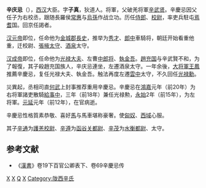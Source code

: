 '''辛庆忌'''（{{bd|？||前12年||catIdx=X}}），[[西汉|西汉]]大臣。字'''子真'''，狄道人。将軍，父破羌将軍[[辛武贤|辛武贤]]。辛慶忌因父任子为右校丞，跟随長羅侯[[常惠|常惠]]与[[烏孫|烏孫]]作战立功。历任[[侍郎|侍郎]]、[[校尉|校尉]]，率吏兵駐屯[[焉耆|焉耆]]国。回京任謁者。

[[汉元帝|汉元帝]]即位，任命他为[[金城郡|金城郡]][[長史|長史]]，推举为[[秀才|秀才]]、[[郎中|郎中]]車騎将，朝廷开始看重他重，迁校尉、[[張掖|張掖]][[太守|太守]]、[[酒泉|酒泉]]太守。

[[汉成帝|汉成帝]]即位，任命他为[[光禄大夫|光禄大夫]]、左曹[[中郎将|中郎将]]、[[執金吾|執金吾]]。[[趙充国|趙充国]]与辛武賢不和，为了報復，其子殺趙充国族人，辛庆忌連坐，左遷酒泉太守。一年余後，[[大将軍|大将軍]][[王鳳|王鳳]]推薦辛慶忌，复任光禄大夫、執金吾。触法再度左遷[[雲中|雲中]]太守，不久回任[[光禄勳|光禄勳]]。

災異起，丞相司直[[何武|何武]]上封事推荐重用辛慶忌。辛慶忌在[[鴻嘉|鴻嘉]]元年（前20年）为右将軍諸吏散騎[[給事中|給事中]]，三年（前18年）兼任光禄勲，[[永始_(西汉)|永始]]2年（前15年），为左将軍。[[元延|元延]]元年（前12年），在官病逝。

辛慶忌性格質素恭敬、喜好[[馬|馬]]与馬車堪称豪奢。使[[匈奴|匈奴]]、[[西域|西域]]心服。

其子[[辛通|辛通]]为[[護羌校尉|護羌校尉]]、[[辛遵|辛遵]]为[[函谷关|函谷关]][[都尉|都尉]]、[[辛茂|辛茂]]为[[水衡都尉|水衡都尉]]、太守。

==参考文献==
*《[[漢書|漢書]]》卷19下百官公卿表下、卷69辛慶忌传 

[[Category:西漢军事人物|X]]
[[Category:西漢太守|X]]
[[Category:辛姓|Q]]
[[Category:临洮人|X]]
[[Category:陇西辛氏|Category:陇西辛氏]]